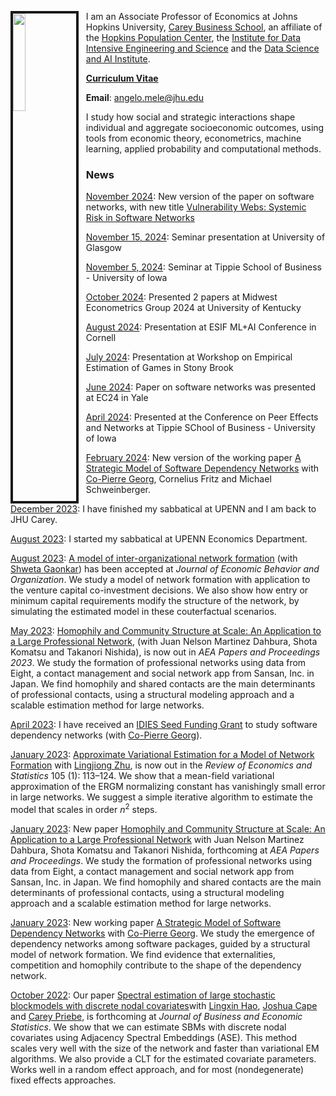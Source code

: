 
<link rel="stylesheet" href="styles.css" type="text/css">

<img src="images/Angelo_Mele.jpg" style="width:20%; border:4px solid; margin-right: 12px" align="left">

I am an Associate Professor of Economics at Johns Hopkins University, [Carey Business School](https://carey.jhu.edu), an affiliate of the [Hopkins Population Center](https://popcenter.jhu.edu), the [Institute for Data Intensive Engineering and Science](http://idies.jhu.edu) and the [Data Science and AI Institute](https://ai.jhu.edu).


[**Curriculum Vitae**](cv.pdf)   

**Email**: [angelo.mele@jhu.edu](mailto:angelo.mele@jhu.edu)  
       
I study how social and strategic interactions shape individual and aggregate 
socioeconomic outcomes, using tools from economic theory, 
econometrics, machine learning, applied probability and computational methods.



### News
[November 2024](): New version of the paper on software networks, with new title [Vulnerability Webs: Systemic Risk in Software Networks](https://papers.ssrn.com/sol3/papers.cfm?abstract_id=5013411)

[November 15, 2024](): Seminar presentation at University of Glasgow

[November 5, 2024](): Seminar at Tippie School of Business - University of Iowa

[October 2024](): Presented 2 papers at Midwest Econometrics Group 2024 at University of Kentucky

[August 2024](): Presentation at ESIF ML+AI Conference in Cornell

[July 2024](): Presentation at Workshop on Empirical Estimation of Games in Stony Brook

[June 2024](): Paper on software networks was presented at EC24 in Yale

[April 2024](): Presented at the Conference on Peer Effects and Networks at Tippie SChool of Business - University of Iowa

[February 2024](): New version of the working paper [A Strategic Model of Software Dependency Networks](https://papers.ssrn.com/sol3/papers.cfm?abstract_id=4318082) with [Co-Pierre Georg](https://cogeorg.github.io), Cornelius Fritz and Michael Schweinberger. 

[December 2023](): I have finished my sabbatical at UPENN and I am back to JHU Carey.

[August 2023](): I started my sabbatical at UPENN Economics Department. 

[August 2023](): [A model of inter-organizational network formation](files/firmnetworks_ergm_may2023.pdf) (with [Shweta Gaonkar](http://shwetagaonkar.com)) has been accepted at *Journal of Economic Behavior and Organization*. We study a model of network formation with application to the venture capital co-investment decisions. We also show how entry or minimum capital requirements modify the structure of the network, by simulating the estimated model in these couterfactual scenarios. 

[May 2023](): [Homophily and Community Structure at Scale: An Application to a Large Professional Network](files/PP-Article.pdf), (with Juan Nelson Martinez Dahbura, Shota Komatsu and Takanori Nishida), is now out in *AEA Papers and Proceedings 2023*. We study the formation of professional networks using data from Eight, a contact management and social network app from Sansan, Inc. in Japan. We find homophily and shared contacts are the main determinants of professional contacts, using a structural modeling approach and a scalable estimation method for large networks.

[April 2023](): I have received an [IDIES Seed Funding Grant](https://www.idies.jhu.edu/2023-seed-awardees/) to study software dependency networks (with [Co-Pierre Georg](https://cogeorg.github.io)). 

[January 2023](): [Approximate Variational Estimation for a Model of Network Formation](https://direct.mit.edu/rest/article-abstract/105/1/113/98191/Approximate-Variational-Estimation-for-a-Model-of?redirectedFrom=fulltext) with [Lingjiong Zhu](http://www.math.fsu.edu/People/faculty.php?id=1472), is now out in the  *Review of Economics and Statistics*  105 (1): 113–124. We show that a mean-field variational approximation of the ERGM normalizing constant has vanishingly small error in large networks. We suggest a simple iterative algorithm to estimate the model that scales in order $n^2$ steps.

[January 2023](): New paper [Homophily and Community Structure at Scale: An Application to a Large Professional Network](files/PP-Article.pdf) with Juan Nelson Martinez Dahbura, Shota Komatsu and Takanori Nishida, forthcoming at *AEA Papers and Proceedings*. We study the formation of professional networks using data from Eight, a contact management and social network app from Sansan, Inc. in Japan. We find homophily and shared contacts are the main determinants of professional contacts, using a structural modeling approach and a scalable estimation method for large networks.

[January 2023](): New working paper [A Strategic Model of Software Dependency Networks](https://papers.ssrn.com/sol3/papers.cfm?abstract_id=4318082) with [Co-Pierre Georg](https://cogeorg.github.io). We study the emergence of dependency networks among software packages, guided by a structural model of network formation. We find evidence that externalities, competition and homophily contribute to the shape of the dependency network.

[October 2022](): Our paper [Spectral estimation of large stochastic blockmodels with discrete nodal covariates](files/grdpg_march2021.pdf)with [Lingxin Hao](https://soc.jhu.edu/directory/lingxin-hao), [Joshua Cape](https://jcape1.github.io) and [Carey Priebe](https://www.ams.jhu.edu/~priebe/), is forthcoming at *Journal of Business and Economic Statistics*. We show that we can estimate SBMs with discrete nodal covariates using Adjacency Spectral Embeddings (ASE). This method scales very well with the size of the network and faster than variational EM algorithms. We also provide a CLT for the estimated covariate parameters. Works well in a random effect approach, and for most (nondegenerate) fixed effects approaches.



